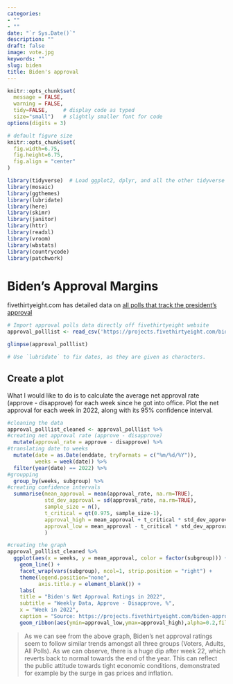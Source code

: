 ```yaml
---
categories:
- ""
- ""
date: "`r Sys.Date()`"
description: ""
draft: false
image: vote.jpg
keywords: ""
slug: biden
title: Biden's approval
---
```



```r
knitr::opts_chunk$set(
  message = FALSE, 
  warning = FALSE, 
  tidy=FALSE,     # display code as typed
  size="small")   # slightly smaller font for code
options(digits = 3)

# default figure size
knitr::opts_chunk$set(
  fig.width=6.75, 
  fig.height=6.75,
  fig.align = "center"
)
```

```r
library(tidyverse)  # Load ggplot2, dplyr, and all the other tidyverse packages
library(mosaic)
library(ggthemes)
library(lubridate)
library(here)
library(skimr)
library(janitor)
library(httr)
library(readxl)
library(vroom)
library(wbstats)
library(countrycode)
library(patchwork)
```
# Biden's Approval Margins

fivethirtyeight.com has detailed data on [all polls
that track the president's
approval](https://projects.fivethirtyeight.com/biden-approval-ratings) 

```r
# Import approval polls data directly off fivethirtyeight website
approval_polllist <- read_csv('https://projects.fivethirtyeight.com/biden-approval-data/approval_polllist.csv') 

glimpse(approval_polllist)

# Use `lubridate` to fix dates, as they are given as characters.
```

## Create a plot

What I would like to do is to calculate the average net approval
rate (approve - disapprove) for each week since he got into office. Plot the net approval for each week in 2022, along with its 95%
confidence interval.

```r

#cleaning the data
approval_polllist_cleaned <- approval_polllist %>%
#creating net approval rate (approve - disapprove)
  mutate(approval_rate = approve - disapprove) %>% 
#translating date to weeks
  mutate(date = as.Date(enddate, tryFormats = c("%m/%d/%Y")), 
         weeks = week(date)) %>%
  filter(year(date) == 2022) %>% 
#groupping
  group_by(weeks, subgroup) %>%
#creating confidence intervals 
  summarise(mean_approval = mean(approval_rate, na.rm=TRUE),
            std_dev_approval = sd(approval_rate, na.rm=TRUE),
            sample_size = n(),
            t_critical = qt(0.975, sample_size-1),
            approval_high = mean_approval + t_critical * std_dev_approval / sqrt(sample_size),
            approval_low = mean_approval - t_critical * std_dev_approval / sqrt(sample_size)
            )

#creating the graph
approval_polllist_cleaned %>%
  ggplot(aes(x = weeks, y = mean_approval, color = factor(subgroup))) +
    geom_line() +
    facet_wrap(vars(subgroup), ncol=1, strip.position = "right") +
    theme(legend.position="none",
          axis.title.y = element_blank()) +
    labs(
    title = "Biden's Net Approval Ratings in 2022",
    subtitle = "Weekly Data, Approve - Disapprove, %",
    x = "Week in 2022",
    caption = "Source: https://projects.fivethirtyeight.com/biden-approval-rating/") +
    geom_ribbon(aes(ymin=approval_low,ymax=approval_high),alpha=0.2,fill="orange") 

```

> As we can see from the above graph, Biden's net approval ratings seem to follow similar trends amongst all 
three groups (Voters, Adults, All Polls). As we can observe, there is a huge dip after week 22, which reverts back to normal towards the end of the year. This can reflect the public attitude towards tight economic conditions, demonstrated for example by the surge in gas prices and inflation. 
